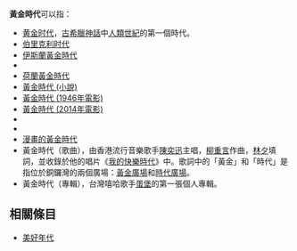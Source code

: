 '''黃金時代'''可以指：
* [[黄金时代|黄金时代]]，[[古希臘神話|古希臘神話]]中[[人類世紀|人類世紀]]的第一個時代。
* [[伯里克利时代|伯里克利时代]]
* [[伊斯蘭黃金時代|伊斯蘭黃金時代]]
* {{link-en|西班牙黃金時代|Spanish Golden Age}}
* [[荷蘭黃金時代|荷蘭黃金時代]]
* [[黃金時代_(小說)|黃金時代 (小說)]]
* [[黃金時代_(1946年電影)|黃金時代 (1946年電影)]]
* [[黃金時代_(2014年電影)|黃金時代 (2014年電影)]]
* {{link-en|黃金時代 (肯尼思·格拉姆)|The Golden Age (Grahame)}}
* {{link-en|黃金時代 (蕭士塔高維奇)|The Golden Age (Shostakovich)}}
* [[漫畫的黃金時代|漫畫的黃金時代]]
* 黃金時代（歌曲），由香港流行音樂歌手[[陳奕迅|陳奕迅]]主唱，[[柳重言|柳重言]]作曲，[[林夕|林夕]]填詞，並收錄於他的唱片《[[我的快樂時代|我的快樂時代]]》中。歌詞中的「黃金」和「時代」是指位於銅鑼灣的兩個廣場：[[黃金廣場|黃金廣場]]和[[銅鑼灣時代廣場|時代廣場]]。
* 黃金時代（專輯），台灣嘻哈歌手[[蛋堡_(音樂人)|蛋堡]]的第一張個人專輯。

== 相關條目 ==
* [[美好年代|美好年代]]

{{消歧義|H黃|Cat=四字消歧義}}